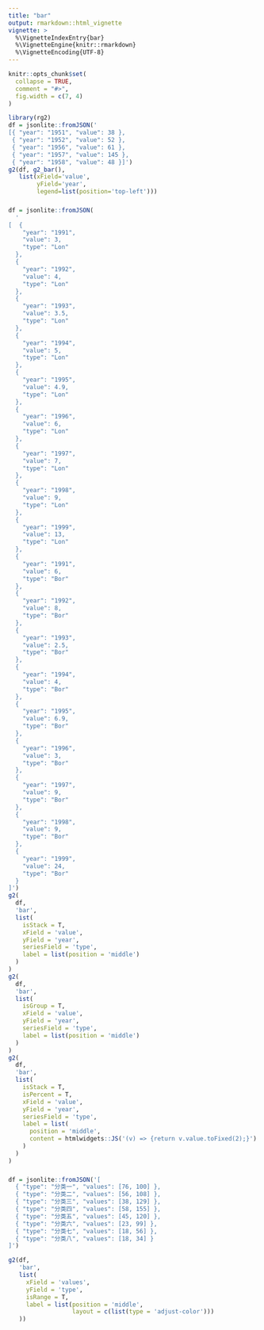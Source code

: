 ```yaml
---
title: "bar"
output: rmarkdown::html_vignette
vignette: >
  %\VignetteIndexEntry{bar}
  %\VignetteEngine{knitr::rmarkdown}
  %\VignetteEncoding{UTF-8}
---
```


```r
knitr::opts_chunk$set(
  collapse = TRUE,
  comment = "#>",
  fig.width = c(7, 4)
)
```

```r
library(rg2)
df = jsonlite::fromJSON('
[{ "year": "1951", "value": 38 },
 { "year": "1952", "value": 52 },
 { "year": "1956", "value": 61 },
 { "year": "1957", "value": 145 },
 { "year": "1958", "value": 48 }]')
g2(df, g2_bar(),
   list(xField='value',
        yField='year',
        legend=list(position='top-left')))
```

###
```r
df = jsonlite::fromJSON(
  '
[  {
    "year": "1991",
    "value": 3,
    "type": "Lon"
  },
  {
    "year": "1992",
    "value": 4,
    "type": "Lon"
  },
  {
    "year": "1993",
    "value": 3.5,
    "type": "Lon"
  },
  {
    "year": "1994",
    "value": 5,
    "type": "Lon"
  },
  {
    "year": "1995",
    "value": 4.9,
    "type": "Lon"
  },
  {
    "year": "1996",
    "value": 6,
    "type": "Lon"
  },
  {
    "year": "1997",
    "value": 7,
    "type": "Lon"
  },
  {
    "year": "1998",
    "value": 9,
    "type": "Lon"
  },
  {
    "year": "1999",
    "value": 13,
    "type": "Lon"
  },
  {
    "year": "1991",
    "value": 6,
    "type": "Bor"
  },
  {
    "year": "1992",
    "value": 8,
    "type": "Bor"
  },
  {
    "year": "1993",
    "value": 2.5,
    "type": "Bor"
  },
  {
    "year": "1994",
    "value": 4,
    "type": "Bor"
  },
  {
    "year": "1995",
    "value": 6.9,
    "type": "Bor"
  },
  {
    "year": "1996",
    "value": 3,
    "type": "Bor"
  },
  {
    "year": "1997",
    "value": 9,
    "type": "Bor"
  },
  {
    "year": "1998",
    "value": 9,
    "type": "Bor"
  },
  {
    "year": "1999",
    "value": 24,
    "type": "Bor"
  }
]')
g2(
  df,
  'bar',
  list(
    isStack = T,
    xField = 'value',
    yField = 'year',
    seriesField = 'type',
    label = list(position = 'middle')
  )
)
g2(
  df,
  'bar',
  list(
    isGroup = T,
    xField = 'value',
    yField = 'year',
    seriesField = 'type',
    label = list(position = 'middle')
  )
)
g2(
  df,
  'bar',
  list(
    isStack = T,
    isPercent = T,
    xField = 'value',
    yField = 'year',
    seriesField = 'type',
    label = list(
      position = 'middle',
      content = htmlwidgets::JS('(v) => {return v.value.toFixed(2);}')
    )
  )
)
```

###
```r
df = jsonlite::fromJSON('[
  { "type": "分类一", "values": [76, 100] },
  { "type": "分类二", "values": [56, 108] },
  { "type": "分类三", "values": [38, 129] },
  { "type": "分类四", "values": [58, 155] },
  { "type": "分类五", "values": [45, 120] },
  { "type": "分类六", "values": [23, 99] },
  { "type": "分类七", "values": [18, 56] },
  { "type": "分类八", "values": [18, 34] }
]')

g2(df,
   'bar',
   list(
     xField = 'values',
     yField = 'type',
     isRange = T,
     label = list(position = 'middle',
                  layout = c(list(type = 'adjust-color')))
   ))
```



